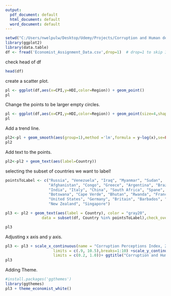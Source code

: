 ```yaml
---
output:
  pdf_document: default
  html_document: default
  word_document: default
---
```

```r
setwd("C:/Users/nwelpulw/Desktop/Udemy/Projects/Corruption and Human developement")
library(ggplot2)
library(data.table)
df <- fread('Economist_Assignment_Data.csv',drop=1)  # drop=1 to skip 1st column
```

check head of df
```r
head(df)
```

create a scatter plot.
```r
pl <- ggplot(df,aes(x=CPI,y=HDI,color=Region)) + geom_point()
pl
```

Change the points to be larger empty circles.

```r
pl <- ggplot(df,aes(x=CPI,y=HDI,color=Region)) + geom_point(size=4,shape=1)
pl
```

Add a trend line.

```r
pl2<-pl + geom_smooth(aes(group=1),method ='lm',formula = y~log(x),se=FALSE,color='red')
pl2
```

Add text to the points.

```r
pl2<-pl2 + geom_text(aes(label=Country))
```


selecting the subset of countries we want to label!
```r
pointsToLabel <- c("Russia", "Venezuela", "Iraq", "Myanmar", "Sudan",
                   "Afghanistan", "Congo", "Greece", "Argentina", "Brazil",
                   "India", "Italy", "China", "South Africa", "Spane",
                   "Botswana", "Cape Verde", "Bhutan", "Rwanda", "France",
                   "United States", "Germany", "Britain", "Barbados", "Norway", "Japan",
                   "New Zealand", "Singapore")

pl3 <- pl2 + geom_text(aes(label = Country), color = "gray20", 
                data = subset(df, Country %in% pointsToLabel),check_overlap = TRUE) +theme_bw() 

pl3
```

Adjusting x axis and y axis.
```r
pl3 <- pl3 + scale_x_continuous(name = "Corruption Perceptions Index, 2011 (10=least corrupt)",
                     limits = c(.9, 10.5),breaks=1:10) +scale_y_continuous(name = "Human Development Index, 2011 (1=Best)",
                     limits = c(0.2, 1.0))+ ggtitle("Corruption and Human development")
pl3
```


Adding Theme.

```r
#install.packages('ggthemes')
library(ggthemes)
pl3 + theme_economist_white()
```

